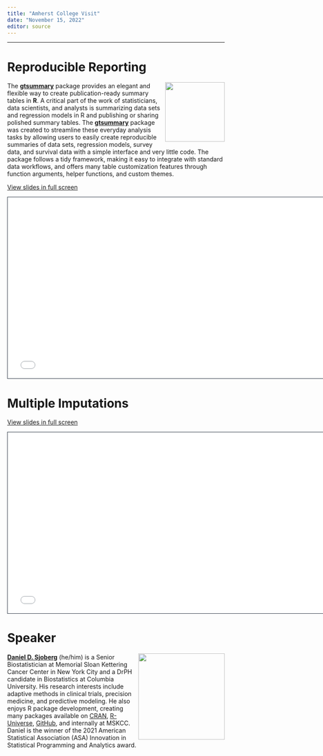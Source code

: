 ```yaml
---
title: "Amherst College Visit"
date: "November 15, 2022"
editor: source
---
```


<!-- https://github.com/rstudio-conf-2022/teach-ds -->

------------------------------------------------------------------------

# Reproducible Reporting
<a href="http://www.danieldsjoberg.com/gtsummary-amherst-college/"><img src="images/trans - gt.png" align="right" height="138" /></a>

The [**gtsummary**](https://www.danieldsjoberg.com/gtsummary/) package provides an elegant and flexible way to create publication-ready summary tables in **R**. 
A critical part of the work of statisticians, data scientists, and analysts is summarizing data sets and regression models in R and publishing or sharing polished summary tables.
The [**gtsummary**](https://www.danieldsjoberg.com/gtsummary/) package was created to streamline these everyday analysis tasks by allowing users to easily create reproducible summaries of data sets, regression models, survey data, and survival data with a simple interface and very little code.
The package follows a tidy framework, making it easy to integrate with standard data workflows, and offers many table customization features through function arguments, helper functions, and custom themes.

[View slides in full screen](/reproducibility/index.html)

```{=html}
<iframe class="slide-deck" src="/reproducibility/" height="420" width="747" style="border: 1px solid #2e3846;"></iframe>
```

# Multiple Imputations

[View slides in full screen](/mice/index.html)

```{=html}
<iframe class="slide-deck" src="/mice/" height="420" width="747" style="border: 1px solid #2e3846;"></iframe>
```

# Speaker

![](images/dan-circle.png){style="float:right;padding: 0 0 0 10px;" fig-alt="Headshot of Daniel D. Sjoberg" width="200"}

[**Daniel D. Sjoberg**](https://www.danieldsjoberg.com/) (he/him) is a Senior Biostatistician at Memorial Sloan Kettering Cancer Center in New York City and a DrPH candidate in Biostatistics at Columbia University. His research interests include adaptive methods in clinical trials, precision medicine, and predictive modeling. He also enjoys R package development, creating many packages available on [CRAN](https://cran.r-project.org/web/packages/), [R-Universe](https://ddsjoberg.r-universe.dev/ui#packages), [GitHub](https://github.com/ddsjoberg), and internally at MSKCC. Daniel is the winner of the 2021 American Statistical Association (ASA) Innovation in Statistical Programming and Analytics award.

